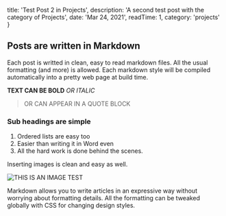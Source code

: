 
  title: 'Test Post 2 in Projects',
  description: 'A second test post with the category of Projects',
  date: 'Mar 24, 2021',
  readTime: 1,
  category: 'projects'
}


## Posts are written in Markdown 

Each post is writted in clean, easy to read markdown files. All the usual formatting (and more) is allowed. Each markdown style will be compiled automatically into a pretty web page at build time.
 
**TEXT CAN BE BOLD** *OR ITALIC*

> OR CAN APPEAR IN
> A QUOTE BLOCK

### Sub headings are simple

1. Ordered lists are easy too
2. Easier than writing it in Word even
3. All the hard work is done behind the scenes.

Inserting images is clean and easy as well. 

![THIS IS AN IMAGE TEST](/github-mark.png)

Markdown allows you to write articles in an expressive way without worrying about formatting details. All the formatting can be tweaked globally with CSS for changing design styles.